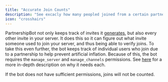 ```yaml
---
title: "Accurate Join Counts"
description: "See excacly how many peopled joined from a certain partnership."
icon: "crosshairs"
---
```


PartnershipBot not only keeps track of invites it [generates](features/invite_generation), but also every other invite in your server. It does this so it can figure out what invite someone used to join your server, and thus being able to verify joins. To take this even further, the bot keeps track of individual users who join due to a partnership to help prevent artificial inflation.
Because of this, the bot requires the `manage_server` and `manage_channels` permissions. See [here](https://partner-docs.cibere.dev/faq#q-why-does-the-bot-need-each-of-its-permissions) for a more in-depth description on why it needs each.

<Warning>
  If the bot does not have sufficient permissions, joins will not be counted.
</Warning>

